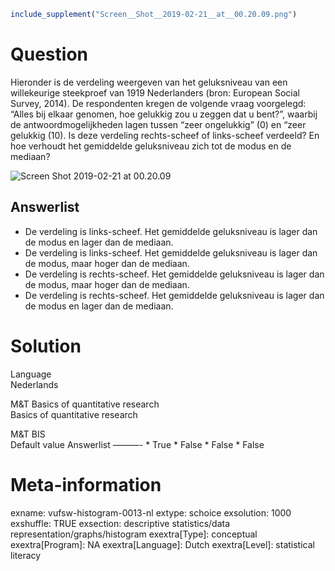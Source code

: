 ```r
include_supplement("Screen__Shot__2019-02-21__at__00.20.09.png")
```

Question
========
Hieronder is de verdeling weergeven van het geluksniveau van een
willekeurige steekproef van 1919 Nederlanders (bron: European Social
Survey, 2014). De respondenten kregen de volgende vraag voorgelegd:
“Alles bij elkaar genomen, hoe gelukkig zou u zeggen dat u bent?”,
waarbij de antwoordmogelijkheden lagen tussen “zeer ongelukkig” (0) en
“zeer gelukkig (10). Is deze verdeling rechts-scheef of links-scheef
verdeeld? En hoe verhoudt het gemiddelde geluksniveau zich tot de modus
en de mediaan?   
  
<img src="Screen__Shot__2019-02-21__at__00.20.09.png"
class="fr-fic fr-dii enlargeimage tvcss_2"
alt="Screen Shot 2019-02-21 at 00.20.09" />

Answerlist
----------
* De verdeling is links-scheef. Het gemiddelde geluksniveau is lager dan
  de modus en lager dan de mediaan.
* De verdeling is links-scheef. Het gemiddelde geluksniveau is lager dan
  de modus, maar hoger dan de mediaan.
* De verdeling is rechts-scheef. Het gemiddelde geluksniveau is lager dan
  de modus, maar hoger dan de mediaan.
* De verdeling is rechts-scheef. Het gemiddelde geluksniveau is lager dan
  de modus en lager dan de mediaan.

Solution
========











Language  
Nederlands

M&T Basics of quantitative research  
Basics of quantitative research

M&T BIS  
Default value
Answerlist
----------
* True
* False
* False
* False

Meta-information
================
exname: vufsw-histogram-0013-nl
extype: schoice
exsolution: 1000
exshuffle: TRUE
exsection: descriptive statistics/data representation/graphs/histogram
exextra[Type]: conceptual
exextra[Program]: NA
exextra[Language]: Dutch
exextra[Level]: statistical literacy

